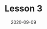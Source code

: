 ---
path : "/third-post"
date: "2020-09-09"
title: "Lesson 3"
tags: ['scratch', 'let', 'if-else']
exerpt: "third post"
---
